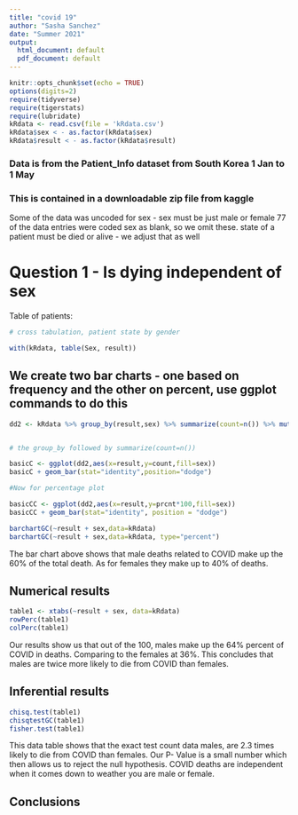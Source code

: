 ```yaml
---
title: "covid 19"
author: "Sasha Sanchez"
date: "Summer 2021"
output:
  html_document: default
  pdf_document: default
---
```


```r
knitr::opts_chunk$set(echo = TRUE)
options(digits=2)
require(tidyverse)
require(tigerstats)
require(lubridate)
kRdata <- read.csv(file = 'kRdata.csv')
kRdata$sex < - as.factor(kRdata$sex)
kRdata$result < - as.factor(kRdata$result)

```
### Data is from the Patient_Info dataset from South Korea 1 Jan to 1 May 
### This is contained in a downloadable zip file from kaggle

Some of the data was uncoded for sex - sex must be just male or female
77 of the data entries were coded sex  as blank, so we omit these.
state of a patient must be died or alive - we adjust that as well   
  
# Question 1 - Is dying independent of sex




Table of patients:
```r

# cross tabulation, patient state by gender

with(kRdata, table(Sex, result))

```

## We create two bar charts - one based on frequency and the other on percent, use ggplot commands to do this

```r
dd2 <- kRdata %>% group_by(result,sex) %>% summarize(count=n()) %>% mutate(prcnt=count/sum(count))


# the group_by followed by summarize(count=n())

basicC <- ggplot(dd2,aes(x=result,y=count,fill=sex))
basicC + geom_bar(stat="identity",position="dodge")

#Now for percentage plot

basicCC <- ggplot(dd2,aes(x=result,y=prcnt*100,fill=sex)) 
basicCC + geom_bar(stat="identity", position = "dodge")
```









```r
barchartGC(~result + sex,data=kRdata)
barchartGC(~result + sex,data=kRdata, type="percent")

```  


The bar chart above shows that male deaths related to COVID make up the 60% of the total death. As for females they make up to 40% of deaths.  


  
## Numerical results

```r
table1 <- xtabs(~result + sex, data=kRdata)
rowPerc(table1)
colPerc(table1)
```

Our results show us that out of the 100, males make up the 64% percent of COVID in deaths. Comparing to the females at 36%. This concludes that males are twice more likely to die from COVID than females. 


## Inferential results 

```r
chisq.test(table1)
chisqtestGC(table1)
fisher.test(table1)
```


This data table shows that the exact test count data males, are 2.3 times likely to die from COVID than females. Our P- Value is a small number which then allows us to reject the null hypothesis. COVID deaths are independent when it comes down to weather you are male or female.  




## Conclusions

